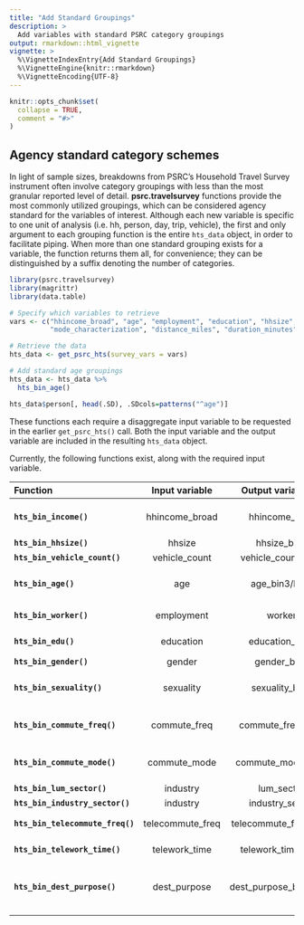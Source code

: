 ```yaml
---
title: "Add Standard Groupings"
description: >
  Add variables with standard PSRC category groupings
output: rmarkdown::html_vignette
vignette: >
  %\VignetteIndexEntry{Add Standard Groupings}
  %\VignetteEngine{knitr::rmarkdown}
  %\VignetteEncoding{UTF-8}
---
```


```r
knitr::opts_chunk$set(
  collapse = TRUE,
  comment = "#>"
)
```

## Agency standard category schemes

In light of sample sizes, breakdowns from PSRC's Household Travel Survey instrument often involve category groupings with less than the most granular reported level of detail. **psrc.travelsurvey** functions provide the most commonly utilized groupings, which can be considered agency standard for the variables of interest. Although each new variable is specific to one unit of analysis (i.e. hh, person, day, trip, vehicle), the first and only argument to each grouping function is the entire `hts_data` object, in order to facilitate piping. When more than one standard grouping exists for a variable, the function returns them all, for convenience; they can be distinguished by a suffix denoting the number of categories.

```r
library(psrc.travelsurvey)
library(magrittr)
library(data.table)

# Specify which variables to retrieve
vars <- c("hhincome_broad", "age", "employment", "education", "hhsize", 
          "mode_characterization", "distance_miles", "duration_minutes")

# Retrieve the data
hts_data <- get_psrc_hts(survey_vars = vars) 

# Add standard age groupings
hts_data <- hts_data %>% 
  hts_bin_age()

hts_data$person[, head(.SD), .SDcols=patterns("^age")]

```

These functions each require a disaggregate input variable to be requested in the earlier `get_psrc_hts()` call. Both the input variable and the output variable are included in the resulting `hts_data` object.

Currently, the following functions exist, along with the required input variable.


|           Function               |  Input variable   |    Output variable(s)   |                 Breakpoints                |
|:---------------------------------|:-----------------:|:-----------------------:|:------------------------------------------:|
| **`hts_bin_income()`**           |  hhincome_broad   |  hhincome_bin5          |  $25K ]( $50K ]( $75K ]( $100K             |
| **`hts_bin_hhsize()`**           |  hhsize           |  hhsize_bin4            |  1 • 2 • 3 • 4+                            |
| **`hts_bin_vehicle_count()`**    |  vehicle_count    |  vehicle_count_bin4     |  1 • 2 • 3 • 4+                            |
| **`hts_bin_age()`**              |  age              |  age_bin3/bin5          | 18 )[ 64 )[ 65 **or** 18 )[ 25 )[ 45 )[ 65 |
| **`hts_bin_worker()`**           |  employment       |  worker                 |  worker • non-worker                       |
| **`hts_bin_edu()`**              |  education        |  education_bin2         |  Less )[ Bachelors+                        |
| **`hts_bin_gender()`**           |  gender           |  gender_bin3            |  m • f • nb/oth                            |
| **`hts_bin_sexuality()`**        |  sexuality        |  sexuality_bin3         |  hetero • LGBTQ+ • Missing                 |
| **`hts_bin_commute_freq()`**     |  commute_freq     |  commute_freq_bin6      |  Less • 1 • 2 • 3 • 4 • 5+ days/week       |
| **`hts_bin_commute_mode()`**     |  commute_mode     |  commute_mode_bin5      |  SOV • HOV • trnst • w/b • oth             |
| **`hts_bin_lum_sector()`**       |  industry         |  lum_sector             |  (13 sectors)                              |
| **`hts_bin_industry_sector()`**  |  industry         |  industry_sector        |  (8 sectors)                               |
| **`hts_bin_telecommute_freq()`** |  telecommute_freq |  telecommute_freq_bin4  |  Less )[ 1 )[ 3 )[ 5+                      |
| **`hts_bin_telework_time()`**    |  telework_time    |  telework_time_bin3     |  Less )[ 3 )[ 6 hrs                        |
| **`hts_bin_dest_purpose()`**     |  dest_purpose     |  dest_purpose_bin4/bin9 |  Home • Work • Social/Rec/Eat • Errand     |
|                                  |                   |                         |                                            |







